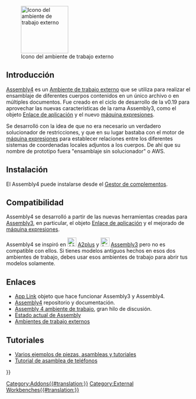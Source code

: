 <languages/>

[[Image:Assembly4_workbench_icon.svg|thumb|128px|Icono del ambiente de trabajo externo]]

<span id="Introduction"></span>
== Introducción ==

{{TOCright}}

[[Assembly4_Workbench/es|Assembly4]] es un [[external_workbenches/es|Ambiente de trabajo externo]] que se utiliza para realizar el ensamblaje de diferentes cuerpos contenidos en un único archivo o en múltiples documentos. Fue creado en el ciclo de desarrollo de la v0.19 para aprovechar las nuevas características de la rama Assembly3, como el objeto [[App_Link/es|Enlace de aplicación]] y el nuevo [[expressions/es|máquina expresiones]].

Se desarrolló con la idea de que no era necesario un verdadero solucionador de restricciones, y que en su lugar bastaba con el motor de [[expressions/es|máquina expresiones]] para establecer relaciones entre los diferentes sistemas de coordenadas locales adjuntos a los cuerpos. De ahí que su nombre de prototipo fuera "ensamblaje sin solucionador" o AWS.

<span id="Installation"></span>
== Instalación ==

El Assembly4 puede instalarse desde el [[Std_AddonMgr/es|Gestor de complementos]].

<span id="Compatibility"></span>
== Compatibilidad ==

Assembly4 se desarrolló a partir de las nuevas herramientas creadas para [[Assembly3_Workbench/es|Assembly3]], en particular, el objeto [[App_Link/es|Enlace de aplicación]] y el mejorado de [[expressions/es|máquina expresiones]].

Assembly4 se inspiró en [[File:A2p_workbench.svg|24px]] [[A2plus_Workbench/es|A2plus]] y [[File:Assembly3_workbench_icon.svg|24px]] [[Assembly3_Workbench/es|Assembly3]] pero no es compatible con ellos. Si tienes modelos antiguos hechos en esos dos ambientes de trabajo, debes usar esos ambientes de trabajo para abrir tus modelos solamente.

<span id="Links"></span>
== Enlaces ==

<div class="mw-translate-fuzzy">
* [[App_Link/es|App Link]] objeto que hace funcionar Assembly3 y Assembly4.
* [https://github.com/Zolko-123/FreeCAD_Assembly4 Assembly4] repositorio y documentación.
* [https://forum.freecadweb.org/viewtopic.php?f=20&t=34806 Assembly 4 ambiente de trabajo], gran hilo de discusión.
* [https://forum.freecadweb.org/viewtopic.php?f=20&t=34583 Estado actual de Assembly]
* [[External_workbenches/es|Ambientes de trabajo externos]]
</div>

<span id="Tutorials"></span>
== Tutoriales ==

* [https://github.com/Zolko-123/FreeCAD_Examples Varios ejemplos de piezas, asambleas y tutoriales]
* [https://github.com/thermalling/FreeCADAsm4_TutorialSubassembly/ Tutorial de asamblea de teléfonos]

{{Userdocnavi{{#translation:}}}}
[[Category:Addons{{#translation:}}]]
[[Category:External Workbenches{{#translation:}}]]